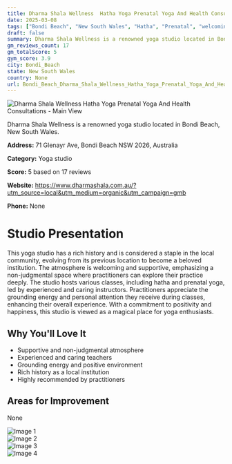 ```yaml
---
title: Dharma Shala Wellness  Hatha Yoga Prenatal Yoga And Health Consultations
date: 2025-03-08
tags: ["Bondi Beach", "New South Wales", "Hatha", "Prenatal", "welcoming", "community-oriented", "Bondi Beach"]  
draft: false
summary: Dharma Shala Wellness is a renowned yoga studio located in Bondi Beach, New South Wales.
gm_reviews_count: 17
gm_totalScore: 5
gym_score: 3.9
city: Bondi_Beach
state: New South Wales
country: None
url: Bondi_Beach_Dharma_Shala_Wellness_Hatha_Yoga_Prenatal_Yoga_And_Health_Consultations
---
```


<div className="aspect-[16/9] relative my-8">
  <img 
    src="https://lh5.googleusercontent.com/p/AF1QipPolqI7aHbnutp7mrs1eTEB6oZREt1zv9XwCQAJ=w1920-h1080-k-no"
    alt="Dharma Shala Wellness  Hatha Yoga Prenatal Yoga And Health Consultations - Main View"
    className="object-cover absolute inset-0 w-full h-full rounded-lg"
  />
</div>

Dharma Shala Wellness is a renowned yoga studio located in Bondi Beach, New South Wales.

**Address:** 71 Glenayr Ave, Bondi Beach NSW 2026, Australia

**Category:** Yoga studio

**Score:** 5 based on 17 reviews

**Website:** https://www.dharmashala.com.au/?utm_source=local&utm_medium=organic&utm_campaign=gmb

**Phone:** None

# Studio Presentation

This yoga studio has a rich history and is considered a staple in the local community, evolving from its previous location to become a beloved institution. The atmosphere is welcoming and supportive, emphasizing a non-judgmental space where practitioners can explore their practice deeply. The studio hosts various classes, including hatha and prenatal yoga, led by experienced and caring instructors. Practitioners appreciate the grounding energy and personal attention they receive during classes, enhancing their overall experience. With a commitment to positivity and happiness, this studio is viewed as a magical place for yoga enthusiasts.



## Why You'll Love It

- Supportive and non-judgmental atmosphere
- Experienced and caring teachers
- Grounding energy and positive environment
- Rich history as a local institution
- Highly recommended by practitioners

## Areas for Improvement

None

<div className="grid grid-cols-1 xl:grid-cols-2 gap-4 my-8">
<div className="aspect-[4/3] relative"><img src="https://lh5.googleusercontent.com/p/AF1QipMppCWJMR2vXEDxh1AkRW1R9wAd174nNNU3ALCs=w1920-h1080-k-no" alt="Image 1" className="object-cover absolute inset-0 w-full h-full rounded-lg" /></div>
<div className="aspect-[4/3] relative"><img src="https://lh5.googleusercontent.com/p/AF1QipN7eqiV2UNvigM5PEhzxqzisJe4fosA6MRt_Vpu=w1920-h1080-k-no" alt="Image 2" className="object-cover absolute inset-0 w-full h-full rounded-lg" /></div>
<div className="aspect-[4/3] relative"><img src="https://lh5.googleusercontent.com/p/AF1QipNc_5ialYiSHiE9Jqac3OoKMqe5a5QYgu52RTfn=w1920-h1080-k-no" alt="Image 3" className="object-cover absolute inset-0 w-full h-full rounded-lg" /></div>
<div className="aspect-[4/3] relative"><img src="https://lh5.googleusercontent.com/p/AF1QipO-pzCcHoXfBfdVniq4wVTppGrm3Iaci-Y3lp36=w1920-h1080-k-no" alt="Image 4" className="object-cover absolute inset-0 w-full h-full rounded-lg" /></div>
</div>
